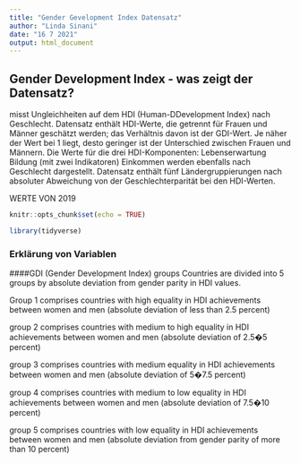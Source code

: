 ```yaml
---
title: "Gender Gevelopment Index Datensatz"
author: "Linda Sinani"
date: "16 7 2021"
output: html_document
---
```



## Gender Development Index - was zeigt der Datensatz?

misst Ungleichheiten auf dem HDI (Human-DDevelopment Index) nach Geschlecht. 
Datensatz enthält HDI-Werte, die getrennt für Frauen und Männer geschätzt werden; das Verhältnis davon ist der GDI-Wert. 
Je näher der Wert bei 1 liegt, desto geringer ist der Unterschied zwischen Frauen und Männern. 
Die Werte für die drei HDI-Komponenten: 
 Lebenserwartung
 Bildung (mit zwei Indikatoren)
 Einkommen 
werden ebenfalls nach Geschlecht dargestellt. 
Datensatz enthält fünf Ländergruppierungen nach absoluter Abweichung von der Geschlechterparität bei den HDI-Werten.

WERTE VON 2019

```r
knitr::opts_chunk$set(echo = TRUE)

library(tidyverse)

```

### Erklärung von Variablen 

####GDI (Gender Development Index) groups
Countries are divided into 5 groups by absolute deviation from gender parity in HDI values. 

Group 1 comprises countries with high equality in HDI achievements between women and men (absolute deviation of less than 2.5 percent)

group 2 comprises countries with medium to high equality in HDI achievements between women and men (absolute deviation of 2.5�5 percent)

group 3 comprises countries with medium equality in HDI achievements between women and men (absolute deviation of 5�7.5 percent)

group 4 comprises countries with medium to low equality in HDI achievements between women and men (absolute deviation of 7.5�10 percent)  

group 5 comprises countries with low equality in HDI achievements between women and men (absolute deviation from gender parity of more than 10 percent)

####
